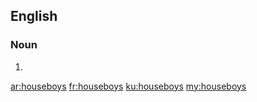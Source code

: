 ==English==

===Noun===
{{head|en|plural}}

# {{plural of|houseboy|lang=en}}

[[ar:houseboys]]
[[fr:houseboys]]
[[ku:houseboys]]
[[my:houseboys]]